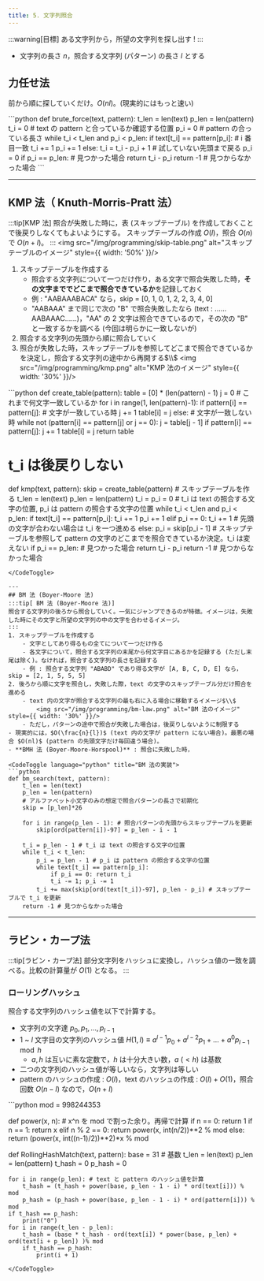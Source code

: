 ```yaml
---
title: 5. 文字列照合
---
```


:::warning[目標]
ある文字列から，所望の文字列を探し出す !
:::
- 文字列の長さ $n$，照合する文字列 (パターン) の長さ $l$ とする

## 力任せ法
前から順に探していくだけ。$O(nl)$。(現実的にはもっと速い)

<CodeToggle language="python" title="力任せ法の実装">
```python
def brute_force(text, pattern):
    t_len = len(text)
    p_len = len(pattern)
    t_i = 0 # text の pattern と合っているか確認する位置
    p_i = 0 # pattern の合っている長さ
    while t_i < t_len and p_i < p_len:
        if text[t_i] == pattern[p_i]: # i 番目一致
            t_i += 1
            p_i += 1
        else:
            t_i = t_i - p_i + 1 # 試していない先頭まで戻る
            p_i = 0
        if p_i == p_len: # ⾒つかった場合
            return t_i - p_i
        return -1 # ⾒つからなかった場合
```
</CodeToggle>

---
## KMP 法（ Knuth-Morris-Pratt 法）
:::tip[KMP 法]
照合が失敗した時に，表 (スキップテーブル) を作成しておくことで後戻りしなくてもよいようにする。
スキップテーブルの作成 $O(l)$，照合 $O(n)$ で $O(n + l)$。
:::
<img src="/img/programming/skip-table.png" alt="スキップテーブルのイメージ" style={{ width: '50%' }}/>
1. スキップテーブルを作成する
   - 照合する文字列について一つだけ作り，ある文字で照合失敗した時，**その文字まででどこまで照合できているか**を記録しておく
   - 例 : "AABAAABACA" なら，skip = [0, 1, 0, 1, 2, 2, 3, 4, 0]
   - "AABAAA" まで同じで次の "B" で照合失敗したなら (text : ……AABAAAC……)，"AA" の 2 文字は照合できているので，その次の "B" と一致するかを調べる (今回は明らかに一致しないが)
2. 照合する文字列の先頭から順に照合していく
3. 照合が失敗した時，スキップテーブルを参照してどこまで照合できているかを決定し，照合する文字列の途中から再開する$\\$
    <img src="/img/programming/kmp.png" alt="KMP 法のイメージ" style={{ width: '30%' }}/>

<CodeToggle language="python" title="KMP 法の実装">
```python
def create_table(pattern):
    table = [0] * (len(pattern) - 1)
    j = 0 # これまで何文字一致しているか
    for i in range(1, len(pattern)-1):
        if pattern[i] == pattern[j]: # ⽂字が⼀致している時
            j += 1
            table[i] = j
        else: # ⽂字が⼀致しない時
            while not (pattern[i] == pattern[j] or j == 0):
                j = table[j - 1]
            if pattern[i] == pattern[j]: 
                j += 1
            table[i] = j
    return table
    
# t_i は後戻りしない
def kmp(text, pattern):
    skip = create_table(pattern) # スキップテーブルを作る
    t_len = len(text)
    p_len = len(pattern)
    t_i = p_i = 0 # t_i は text の照合する文字の位置, p_i は pattern の照合する文字の位置
    while t_i < t_len and p_i < p_len:
        if text[t_i] == pattern[p_i]:
            t_i += 1
            p_i += 1
        elif p_i == 0:
            t_i += 1 # 先頭の文字が合わない場合は t_i を一つ進める
        else:
            p_i = skip[p_i - 1] # スキップテーブルを参照して pattern の文字のどこまでを照合できているか決定。t_i は変えない
        if p_i == p_len: # ⾒つかった場合
            return t_i - p_i
    return -1 # ⾒つからなかった場合
```
</CodeToggle>

---
## BM 法 (Boyer-Moore 法)
:::tip[ BM 法 (Boyer-Moore 法)]
照合する文字列の後ろから照合していく。一気にジャンプできるのが特徴。イメージは，失敗した時にその文字と所望の文字列の中の文字を合わせるイメージ。
:::
1. スキップテーブルを作成する
    - 文字としてあり得るもの全てについて一つだけ作る
    - 各文字について，照合する文字列の末尾から何文字目にあるかを記録する (ただし末尾は除く)。なければ，照合する文字列の長さを記録する
    - 例 : 照合する文字列 "ABABD" であり得る文字が [A, B, C, D, E] なら，skip = [2, 1, 5, 5, 5]
2. 後ろから順に文字を照合し，失敗した際，text の文字のスキップテーブル分だけ照合を進める
    - text 内の文字が照合する文字列の最も右に入る場合に移動するイメージ$\\$
        <img src="/img/programming/bm-law.png" alt="BM 法のイメージ" style={{ width: '30%' }}/>
    - ただし，パターンの途中で照合が失敗した場合は，後戻りしないように制限する
- 現実的には，$O(\frac{n}{l})$ (text 内の文字が pattern にない場合)。最悪の場合 $O(nl)$ (pattern の先頭文字だけ毎回違う場合)。
- **BMH 法 (Boyer-Moore-Horspool)** : 照合に失敗した時，

<CodeToggle language="python" title="BM 法の実装">
```python
def bm_search(text, pattern):
    t_len = len(text)
    p_len = len(pattern)
    # アルファベット⼩⽂字のみの想定で照合パターンの⻑さで初期化
    skip = [p_len]*26

    for i in range(p_len - 1): # 照合パターンの先頭からスキップテーブルを更新
        skip[ord(pattern[i])-97] = p_len - i - 1
        
    t_i = p_len - 1 # t_i は text の照合する文字の位置
    while t_i < t_len:
        p_i = p_len - 1 # p_i は pattern の照合する文字の位置
        while text[t_i] == pattern[p_i]:
            if p_i == 0: return t_i
            t_i -= 1; p_i -= 1
        t_i += max(skip[ord(text[t_i])-97], p_len - p_i) # スキップテーブルで t_i を更新
    return -1 # ⾒つからなかった場合
```
</CodeToggle>

---
## ラビン・カープ法
:::tip[ラビン・カープ法]
部分文字列をハッシュに変換し，ハッシュ値の一致を調べる。比較の計算量が $O(1)$ となる。
:::
### ローリングハッシュ
照合する文字列のハッシュ値を以下で計算する。
- 文字列の文字達 $p_0, p_1, \ldots, p_{l-1}$
- $1$ ~ $l$ 文字目の文字列のハッシュ値 $H(1,l) ≡ a^{l-1}p_0 + a^{l-2}p_1 + \ldots + a^0p_{l-1}~\mod h$
    - $a,h$ は互いに素な定数で，$h$ は十分大きい数，$a~(< h)$ は基数
- 二つの文字列のハッシュ値が等しいなら，文字列は等しい
- pattern のハッシュの作成 : $O(l)$，text のハッシュの作成 : $O(l) + O(1)$，照合回数 $O(n - l)$ なので，$O(n + l)$

<CodeToggle language="python" title="ローリングハッシュの実装">
```python
mod = 998244353

def power(x, n): # x^n を mod で割った余り。再帰で計算
    if n == 0: return 1
    if n == 1: return x
    elif n % 2 == 0: return power(x, int(n/2))**2 % mod
    else: return (power(x, int((n-1)/2))**2)*x % mod

def RollingHashMatch(text, pattern):
    base = 31 # 基数
    t_len = len(text)
    p_len = len(pattern)
    t_hash = 0
    p_hash = 0

    for i in range(p_len): # text と pattern のハッシュ値を計算
        t_hash = (t_hash + power(base, p_len - 1 - i) * ord(text[i])) % mod
        p_hash = (p_hash + power(base, p_len - 1 - i) * ord(pattern[i])) % mod
    if t_hash == p_hash:
        print("0")
    for i in range(t_len - p_len):
        t_hash = (base * t_hash - ord(text[i]) * power(base, p_len) + ord(text[i + p_len]) )% mod
        if t_hash == p_hash:
            print(i + 1)
```
</CodeToggle>